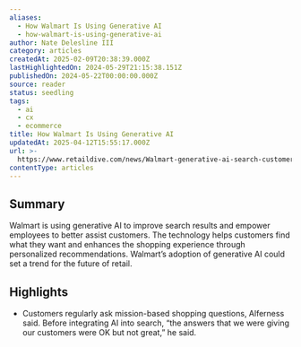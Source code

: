 ```yaml
---
aliases:
  - How Walmart Is Using Generative AI
  - how-walmart-is-using-generative-ai
author: Nate Delesline III
category: articles
createdAt: 2025-02-09T20:38:39.000Z
lastHighlightedOn: 2024-05-29T21:15:38.151Z
publishedOn: 2024-05-22T00:00:00.000Z
source: reader
status: seedling
tags:
  - ai
  - cx
  - ecommerce
title: How Walmart Is Using Generative AI
updatedAt: 2025-04-12T15:55:17.000Z
url: >-
  https://www.retaildive.com/news/Walmart-generative-ai-search-customers-workers/716820/?utm_source=Sailthru&utm_medium=email&utm_campaign=Newsletter%20Weekly%20Roundup:%20Marketing%20Dive:%20Daily%20Dive%2005-25-2024&utm_term=Marketing%20Dive%20Weekender
contentType: articles
---
```

## Summary

Walmart is using generative AI to improve search results and empower employees to better assist customers. The technology helps customers find what they want and enhances the shopping experience through personalized recommendations. Walmart’s adoption of generative AI could set a trend for the future of retail.

## Highlights

- Customers regularly ask mission-based shopping questions, Alferness said. Before integrating AI into search, “the answers that we were giving our customers were OK but not great,” he said.
